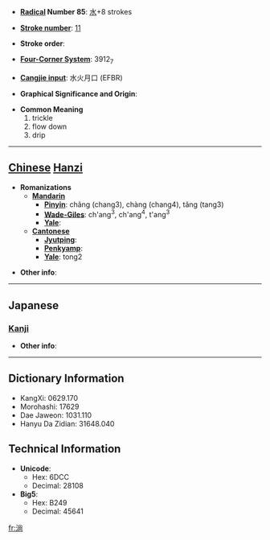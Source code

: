 * '''[[Wiktionary:Chinese radical index| Radical]] Number 85''': [[Wiktionary:Chinese radical index 水|水]]+8 strokes

* '''[[Wiktionary:Chinese total strokes index|Stroke number]]''': [[Wiktionary:Chinese total strokes index 11|11]]

* '''Stroke order''': 

* '''[[Wiktionary:Chinese four corner index|Four-Corner System]]''': 3912<sub>7</sub>

* '''[[Wiktionary:Chinese Cangjie index|Cangjie input]]''': 水火月口 (EFBR)

* '''Graphical Significance and Origin''': 

* '''Common Meaning'''
*#trickle
*# flow down
*# drip


----

== [[Chinese]] [[Hanzi]] ==

* '''Romanizations'''
** '''[[Mandarin]]'''
*** '''[[Pinyin]]''': chǎng (chang3), chàng (chang4), tǎng (tang3)
*** '''[[Wade-Giles]]''': ch'ang<sup>3</sup>, ch'ang<sup>4</sup>, t'ang<sup>3</sup>
*** '''[[Yale]]''': 
** '''[[Cantonese]]'''
*** '''[[Jyutping]]''':
*** '''[[Penkyamp]]''': 
*** '''[[Yale]]''': tong2

* '''Other info''': 

----

==Japanese==
===[[Kanji]]===
{{kanji|on readings=[[しょう]] (shō), [[とう]] (tō)
|kun readings=[[したたる]] (shitataru)
}}

* '''Other info''':  

----

== Dictionary Information ==

* KangXi: 0629.170
* Morohashi: 17629
* Dae Jaweon: 1031.110
* Hanyu Da Zidian: 31648.040

== Technical Information ==

* '''Unicode''':
** Hex: 6DCC
** Decimal: 28108
* '''Big5''':
** Hex: B249
** Decimal: 45641

[[fr:淌]]